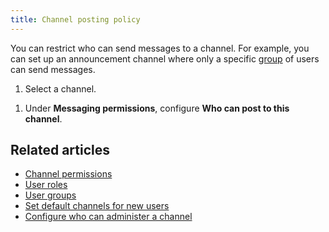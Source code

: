 ```yaml
---
title: Channel posting policy
---
```




You can restrict who can send messages to a channel. For example,
you can set up an announcement channel where only a specific
[group](/help/user-groups) of users can send messages.

<FlattenedSteps>
  <NavigationSteps target="relative/channel/all" />

  1. Select a channel.

  <SelectChannelViewGeneralAdvanced />

  1. Under **Messaging permissions**, configure **Who can post to this channel**.

  <SaveChanges />
</FlattenedSteps>

<AutomatedNoticeChannelEvent />

## Related articles

* [Channel permissions](/help/channel-permissions)
* [User roles](/help/user-roles)
* [User groups](/help/user-groups)
* [Set default channels for new users](/help/set-default-channels-for-new-users)
* [Configure who can administer a channel](/help/configure-who-can-administer-a-channel)
